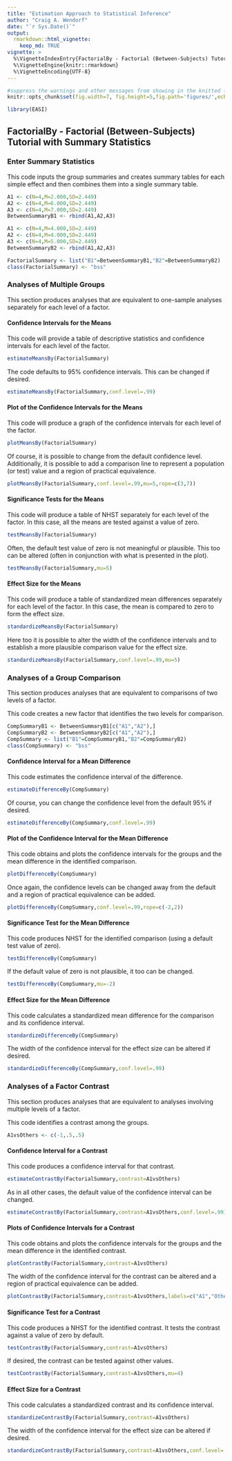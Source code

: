 ```yaml
---
title: "Estimation Approach to Statistical Inference"
author: "Craig A. Wendorf"
date: "`r Sys.Date()`"
output: 
  rmarkdown::html_vignette:
    keep_md: TRUE
vignette: >
  %\VignetteIndexEntry{FactorialBy - Factorial (Between-Subjects) Tutorial with Summary Statistics}
  %\VignetteEngine{knitr::rmarkdown}
  %\VignetteEncoding{UTF-8}
---
```


```r
#suppress the warnings and other messages from showing in the knitted file.
knitr::opts_chunk$set(fig.width=7, fig.height=5,fig.path='figures/',echo=TRUE,warning=FALSE,message=FALSE)
```

```r
library(EASI)
```

## FactorialBy - Factorial (Between-Subjects) Tutorial with Summary Statistics

### Enter Summary Statistics

This code inputs the group summaries and creates summary tables for each simple effect and then combines them into a single summary table.

```r
A1 <- c(N=4,M=2.000,SD=2.449)
A2 <- c(N=4,M=6.000,SD=2.449)
A3 <- c(N=4,M=7.000,SD=2.449)
BetweenSummaryB1 <- rbind(A1,A2,A3)

A1 <- c(N=4,M=4.000,SD=2.449)
A2 <- c(N=4,M=4.000,SD=2.449)
A3 <- c(N=4,M=5.000,SD=2.449)
BetweenSummaryB2 <- rbind(A1,A2,A3)

FactorialSummary <- list("B1"=BetweenSummaryB1,"B2"=BetweenSummaryB2)
class(FactorialSummary) <- "bss"
```

### Analyses of Multiple Groups

This section produces analyses that are equivalent to one-sample analyses separately for each level of a factor.

#### Confidence Intervals for the Means

This code will provide a table of descriptive statistics and confidence intervals for each level of the factor.

```r
estimateMeansBy(FactorialSummary)
```

The code defaults to 95% confidence intervals. This can be changed if desired.

```r
estimateMeansBy(FactorialSummary,conf.level=.99)
```

#### Plot of the Confidence Intervals for the Means

This code will produce a graph of the confidence intervals for each level of the factor.

```r
plotMeansBy(FactorialSummary)
```

Of course, it is possible to change from the default confidence level. Additionally, it is possible to add a comparison line to represent a population (or test) value and a region of practical equivalence.

```r
plotMeansBy(FactorialSummary,conf.level=.99,mu=5,rope=c(3,7))
```

#### Significance Tests for the Means

This code will produce a table of NHST separately for each level of the factor. In this case, all the means are tested against a value of zero.

```r
testMeansBy(FactorialSummary)
```

Often, the default test value of zero is not meaningful or plausible. This too can be altered (often in conjunction with what is presented in the plot).

```r
testMeansBy(FactorialSummary,mu=5)
```

#### Effect Size for the Means

This code will produce a table of standardized mean differences separately for each level of the factor. In this case, the mean is compared to zero to form the effect size.

```r
standardizeMeansBy(FactorialSummary)
```

Here too it is possible to alter the width of the confidence intervals and to establish a more plausible comparison value for the effect size.

```r
standardizeMeansBy(FactorialSummary,conf.level=.99,mu=5)
```

### Analyses of a Group Comparison

This section produces analyses that are equivalent to comparisons of two levels of a factor.

This code creates a new factor that identifies the two levels for comparison.

```r
CompSummaryB1 <- BetweenSummaryB1[c("A1","A2"),]
CompSummaryB2 <- BetweenSummaryB2[c("A1","A2"),]
CompSummary <- list("B1"=CompSummaryB1,"B2"=CompSummaryB2)
class(CompSummary) <- "bss"
```

#### Confidence Interval for a Mean Difference

This code estimates the confidence interval of the difference.

```r
estimateDifferenceBy(CompSummary)
```

Of course, you can change the confidence level from the default 95% if desired.

```r
estimateDifferenceBy(CompSummary,conf.level=.99)
```

#### Plot of the Confidence Interval for the Mean Difference

This code obtains and plots the confidence intervals for the groups and the mean difference in the identified comparison.

```r
plotDifferenceBy(CompSummary)
```

Once again, the confidence levels can be changed away from the default and a region of practical equivalence can be added.

```r
plotDifferenceBy(CompSummary,conf.level=.99,rope=c(-2,2)) 
```

#### Significance Test for the Mean Difference

This code produces NHST for the identified comparison (using a default test value of zero).

```r
testDifferenceBy(CompSummary)
```

If the default value of zero is not plausible, it too can be changed.

```r
testDifferenceBy(CompSummary,mu=-2)
```

#### Effect Size for the Mean Difference

This code calculates a standardized mean difference for the comparison and its confidence interval.

```r
standardizeDifferenceBy(CompSummary)
```

The width of the confidence interval for the effect size can be altered if desired.

```r
standardizeDifferenceBy(CompSummary,conf.level=.99)
```

### Analyses of a Factor Contrast

This section produces analyses that are equivalent to analyses involving multiple levels of a factor.

This code identifies a contrast among the groups.

```r
A1vsOthers <- c(-1,.5,.5)
```

#### Confidence Interval for a Contrast

This code produces a confidence interval for that contrast.

```r
estimateContrastBy(FactorialSummary,contrast=A1vsOthers)
```

As in all other cases, the default value of the confidence interval can be changed.

```r
estimateContrastBy(FactorialSummary,contrast=A1vsOthers,conf.level=.99)
```

#### Plots of Confidence Intervals for a Contrast

This code obtains and plots the confidence intervals for the groups and the mean difference in the identified contrast.

```r
plotContrastBy(FactorialSummary,contrast=A1vsOthers)
```

The width of the confidence interval for the contrast can be altered and a region of practical equivalence can be added.

```r
plotContrastBy(FactorialSummary,contrast=A1vsOthers,labels=c("A1","Others"),conf.level=.99,rope=c(-2,2))
```

#### Significance Test for a Contrast

This code produces a NHST for the identified contrast. It tests the contrast against a value of zero by default.

```r
testContrastBy(FactorialSummary,contrast=A1vsOthers)
```

If desired, the contrast can be tested against other values.

```r
testContrastBy(FactorialSummary,contrast=A1vsOthers,mu=4)
```

#### Effect Size for a Contrast

This code calculates a standardized contrast and its confidence interval.

```r
standardizeContrastBy(FactorialSummary,contrast=A1vsOthers)
```

The width of the confidence interval for the effect size can be altered if desired.

```r
standardizeContrastBy(FactorialSummary,contrast=A1vsOthers,conf.level=.99)
```
